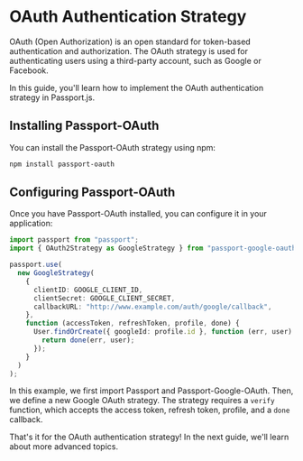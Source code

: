 # OAuth Authentication Strategy

OAuth (Open Authorization) is an open standard for token-based authentication and authorization. The OAuth strategy is used for authenticating users using a third-party account, such as Google or Facebook.

In this guide, you'll learn how to implement the OAuth authentication strategy in Passport.js.

## Installing Passport-OAuth

You can install the Passport-OAuth strategy using npm:

```bash
npm install passport-oauth
```

## Configuring Passport-OAuth

Once you have Passport-OAuth installed, you can configure it in your application:

```typescript
import passport from "passport";
import { OAuth2Strategy as GoogleStrategy } from "passport-google-oauth";

passport.use(
  new GoogleStrategy(
    {
      clientID: GOOGLE_CLIENT_ID,
      clientSecret: GOOGLE_CLIENT_SECRET,
      callbackURL: "http://www.example.com/auth/google/callback",
    },
    function (accessToken, refreshToken, profile, done) {
      User.findOrCreate({ googleId: profile.id }, function (err, user) {
        return done(err, user);
      });
    }
  )
);
```

In this example, we first import Passport and Passport-Google-OAuth. Then, we define a new Google OAuth strategy. The strategy requires a `verify` function, which accepts the access token, refresh token, profile, and a `done` callback.

That's it for the OAuth authentication strategy! In the next guide, we'll learn about more advanced topics.
